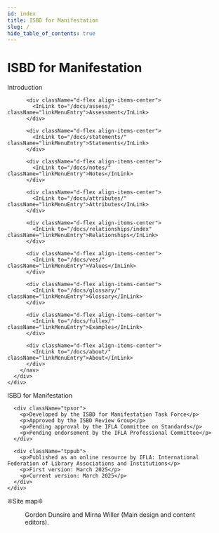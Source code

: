 ```yaml
---
id: index
title: ISBD for Manifestation
slug: /
hide_table_of_contents: true
---
```



# ISBD for Manifestation

<div className="row my-2">
  <div className="col-md-5">
    <div className="row gx-0 me-4">
      <div className="col-md-12">
        <nav className="d-flex flex-column" aria-label="Navigation for main sections">
          <div className="d-flex align-items-center">
            <InLink to="/intro/" className="linkMenuEntry">Introduction</InLink>
          </div>

          <div className="d-flex align-items-center">
            <InLink to="/docs/assess/" className="linkMenuEntry">Assessment</InLink>
          </div>

          <div className="d-flex align-items-center">
            <InLink to="/docs/statements/" className="linkMenuEntry">Statements</InLink>
          </div>

          <div className="d-flex align-items-center">
            <InLink to="/docs/notes/" className="linkMenuEntry">Notes</InLink>
          </div>

          <div className="d-flex align-items-center">
            <InLink to="/docs/attributes/" className="linkMenuEntry">Attributes</InLink>
          </div>

          <div className="d-flex align-items-center">
            <InLink to="/docs/relationships/index" className="linkMenuEntry">Relationships</InLink>
          </div>

          <div className="d-flex align-items-center">
            <InLink to="/docs/ves/" className="linkMenuEntry">Values</InLink>
          </div>

          <div className="d-flex align-items-center">
            <InLink to="/docs/glossary/" className="linkMenuEntry">Glossary</InLink>
          </div>

          <div className="d-flex align-items-center">
            <InLink to="/docs/fullex/" className="linkMenuEntry">Examples</InLink>
          </div>

          <div className="d-flex align-items-center">
            <InLink to="/docs/about/" className="linkMenuEntry">About</InLink>
          </div>
        </nav>
      </div>
    </div>
  </div>

  <div className="col-md-7 border rounded">
    <div className="row my-2">
      <div className="tptit">
        <p>ISBD for Manifestation</p>
      </div>

      <div className="tpsor">
        <p>Developed by the ISBD for Manifestation Task Force</p>
        <p>Approved by the ISBD Review Group</p>
        <p>Pending approval by the IFLA Committee on Standards</p>
        <p>Pending endorsement by the IFLA Professional Committee</p>
      </div>

      <div className="tppub">
        <p>Published as an online resource by IFLA: International Federation of Library Associations and Institutions</p>
        <p>First version: March 2025</p>
        <p>Current version: March 2025</p>
      </div>
    </div>
  </div>
</div>

<QuickStart 
  introductionPath="/intro/"
  elementsPath="/attributes/"
  examplesPath="/fullex/"
/>

<DownloadPanel 
  pdfUrl="#"
  ttlUrl="/rdf/ttl/isbdm.ttl"
  jsonLdUrl="/rdf/jsonld/isbdm.jsonld"
  xmlUrl="/rdf/xml/isbdm.xml"
/>

<div className="row my-1 py-1 navISBDMMain text-center">
  <p className="m-0 p-0">&#10058;<OutLink to="/siteMap" className="linkFooter">Site map</OutLink>&#10058;</p>
  <div className="m-1 p-0">
    <OutLink to="https://creativecommons.org/licenses/by/4.0/" className="me-1">
      <Figure 
        src="img/cc0_by.png"
        alt="Badge for Creative Commons Attribution 4.0 International license" 
        caption=""
      />
    </OutLink>
    <p className="m-0">Gordon Dunsire and Mirna Willer (Main design and content editors).</p>
  </div>
</div>
